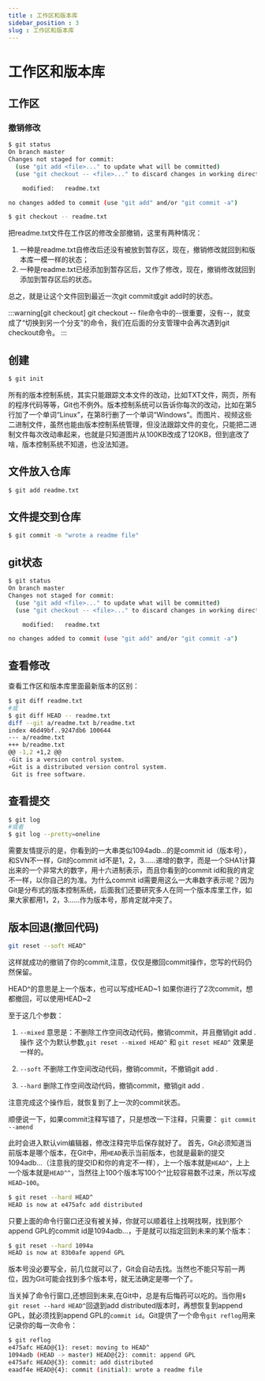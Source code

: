 ```yaml
---
title : 工作区和版本库
sidebar_position : 3
slug : 工作区和版本库
---
```

# 工作区和版本库

## 工作区

### 撤销修改

```bash
$ git status
On branch master
Changes not staged for commit:
  (use "git add <file>..." to update what will be committed)
  (use "git checkout -- <file>..." to discard changes in working directory)

	modified:   readme.txt

no changes added to commit (use "git add" and/or "git commit -a")
```

```bash
$ git checkout -- readme.txt
```
把readme.txt文件在工作区的修改全部撤销，这里有两种情况：
1. 一种是readme.txt自修改后还没有被放到暂存区，现在，撤销修改就回到和版本库一模一样的状态；
2. 一种是readme.txt已经添加到暂存区后，又作了修改，现在，撤销修改就回到添加到暂存区后的状态。

总之，就是让这个文件回到最近一次git commit或git add时的状态。

:::warning[git checkout]
git checkout -- file命令中的--很重要，没有--，就变成了“切换到另一个分支”的命令，我们在后面的分支管理中会再次遇到git checkout命令。
:::
## 创建

```bash
$ git init
```

所有的版本控制系统，其实只能跟踪文本文件的改动，比如TXT文件，网页，所有的程序代码等等，Git也不例外。版本控制系统可以告诉你每次的改动，比如在第5行加了一个单词“Linux”，在第8行删了一个单词“Windows”。而图片、视频这些二进制文件，虽然也能由版本控制系统管理，但没法跟踪文件的变化，只能把二进制文件每次改动串起来，也就是只知道图片从100KB改成了120KB，但到底改了啥，版本控制系统不知道，也没法知道。

## 文件放入仓库

```bash
$ git add readme.txt
```

## 文件提交到仓库

```bash
$ git commit -m "wrote a readme file"
```

## git状态

```bash
$ git status
On branch master
Changes not staged for commit:
  (use "git add <file>..." to update what will be committed)
  (use "git checkout -- <file>..." to discard changes in working directory)

	modified:   readme.txt

no changes added to commit (use "git add" and/or "git commit -a")
```

## 查看修改
查看工作区和版本库里面最新版本的区别：
```bash
$ git diff readme.txt
#或
$ git diff HEAD -- readme.txt
diff --git a/readme.txt b/readme.txt
index 46d49bf..9247db6 100644
--- a/readme.txt
+++ b/readme.txt
@@ -1,2 +1,2 @@
-Git is a version control system.
+Git is a distributed version control system.
 Git is free software.
```

## 查看提交

```bash
$ git log
#或者
$ git log --pretty=oneline
```

需要友情提示的是，你看到的一大串类似1094adb...的是commit id（版本号），和SVN不一样，Git的commit id不是1，2，3……递增的数字，而是一个SHA1计算出来的一个非常大的数字，用十六进制表示，而且你看到的commit id和我的肯定不一样，以你自己的为准。为什么commit id需要用这么一大串数字表示呢？因为Git是分布式的版本控制系统，后面我们还要研究多人在同一个版本库里工作，如果大家都用1，2，3……作为版本号，那肯定就冲突了。

## 版本回退(撤回代码)

```bash
git reset --soft HEAD^
```

这样就成功的撤销了你的commit,注意，仅仅是撤回commit操作，您写的代码仍然保留。

HEAD^的意思是上一个版本，也可以写成HEAD~1
如果你进行了2次commit，想都撤回，可以使用HEAD~2

至于这几个参数：

1. `--mixed`
   意思是：不删除工作空间改动代码，撤销commit，并且撤销git add . 操作
   这个为默认参数,`git reset --mixed HEAD^` 和 `git reset HEAD^` 效果是一样的。

2. `--soft`
   不删除工作空间改动代码，撤销commit，不撤销git add .

3. `--hard`
   删除工作空间改动代码，撤销commit，撤销git add .

注意完成这个操作后，就恢复到了上一次的commit状态。

顺便说一下，如果commit注释写错了，只是想改一下注释，只需要：
`git commit --amend`

此时会进入默认vim编辑器，修改注释完毕后保存就好了。
首先，Git必须知道当前版本是哪个版本，在Git中，用`HEAD`表示当前版本，也就是最新的提交1094adb...（注意我的提交ID和你的肯定不一样），上一个版本就是`HEAD^`，上上一个版本就是`HEAD^^`，当然往上100个版本写100个^比较容易数不过来，所以写成`HEAD~100`。

```bash
$ git reset --hard HEAD^
HEAD is now at e475afc add distributed
```

只要上面的命令行窗口还没有被关掉，你就可以顺着往上找啊找啊，找到那个append GPL的commit id是1094adb...，于是就可以指定回到未来的某个版本：

```bash
$ git reset --hard 1094a
HEAD is now at 83b0afe append GPL
```

版本号没必要写全，前几位就可以了，Git会自动去找。当然也不能只写前一两位，因为Git可能会找到多个版本号，就无法确定是哪一个了。

当关掉了命令行窗口,还想回到未来,在Git中，总是有后悔药可以吃的。当你用`$ git reset --hard HEAD^`回退到add distributed版本时，再想恢复到append GPL，就必须找到append GPL的`commit id`。Git提供了一个命令`git reflog`用来记录你的每一次命令：

```bash
$ git reflog
e475afc HEAD@{1}: reset: moving to HEAD^
1094adb (HEAD -> master) HEAD@{2}: commit: append GPL
e475afc HEAD@{3}: commit: add distributed
eaadf4e HEAD@{4}: commit (initial): wrote a readme file
```

